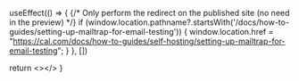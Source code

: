 
  useEffect(() => {
    {/* Only perform the redirect on the published site (no need in the preview) */}
    if (window.location.pathname?.startsWith('/docs/how-to-guides/setting-up-mailtrap-for-email-testing')) {
      window.location.href = "https://cal.com/docs/how-to-guides/self-hosting/setting-up-mailtrap-for-email-testing";
    }
  }, [])
  
  return <></>
}

<Redirect />
